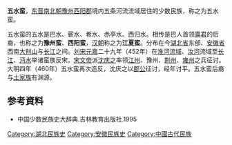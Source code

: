 {{distinguish|五溪蠻

}}

'''五水蛮'''，[[东晋|东晋]][[南北朝|南北朝]][[豫州|豫州]][[西阳郡|西阳郡]]境内五条河流流域居住的少数民族，称之为五水蛮。

五水蛮的五水是巴水、蕲水、希水、赤亭水、西归水。相传是巴人首领[[廪君|廪君]]的后裔，也称之为'''豫州蛮'''、'''西阳蛮'''，[[汉朝|汉朝]]称之为'''江夏蛮'''。分布在今[[湖北省|湖北省]]东部、[[安徽省|安徽省]]西南[[大别山|大别山]]与[[长江|长江]]之间。[[刘宋|刘宋]][[元嘉|元嘉]]二十九年（452年）在[[淮河流域|淮河流域]]、[[汝河|汝河]]流域至[[长江|长江]]、[[沔水|沔水]]举诸蛮族反宋。[[宋文帝|宋文帝]]派[[沈庆之|沈庆之]]率领[[江州|江州]]、豫州、[[荆州|荆州]]、[[雍州|雍州]]之兵征讨。大明四年（460年）五水蛮再次造反，沈庆之以[[郡公|郡公]]征讨，经年讨平。五水蛮后裔与[[土家族|土家族]]有渊源。

== 参考資料 ==
*中国少数民族史大辞典.吉林教育出版社.1995

{{DEFAULTSORT:W}}
[[Category:湖北民族史|Category:湖北民族史]]
[[Category:安徽民族史|Category:安徽民族史]]
[[Category:中國古代民族|Category:中國古代民族]]